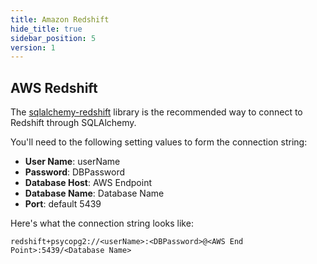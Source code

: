 ```yaml
---
title: Amazon Redshift
hide_title: true
sidebar_position: 5
version: 1
---
```


## AWS Redshift

The [sqlalchemy-redshift](https://pypi.org/project/sqlalchemy-redshift/) library is the recommended
way to connect to Redshift through SQLAlchemy.

You'll need to the following setting values to form the connection string:

- **User Name**: userName
- **Password**: DBPassword
- **Database Host**: AWS Endpoint
- **Database Name**: Database Name
- **Port**: default 5439

Here's what the connection string looks like:

```
redshift+psycopg2://<userName>:<DBPassword>@<AWS End Point>:5439/<Database Name>
```
